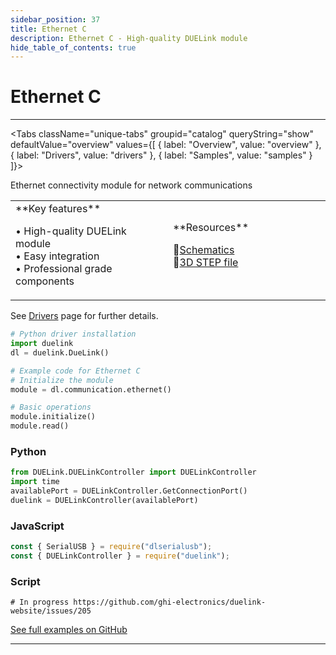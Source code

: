 ```yaml
---
sidebar_position: 37
title: Ethernet C
description: Ethernet C - High-quality DUELink module
hide_table_of_contents: true
---
```



# Ethernet C

<ImageSection 
  product="cmethernet-c"
  tagline="High-quality DUELink module"
/>

---

<Tabs className="unique-tabs" groupid="catalog" queryString="show" defaultValue="overview"
  values={[
    {
        label: "Overview",
        value: "overview"
    },
    {
        label: "Drivers",
        value: "drivers"
    },
    {
        label: "Samples",
        value: "samples"
    }
]}>

<TabItem value="overview">

Ethernet connectivity module for network communications

<table><td width='50%'>
**Key features**

• High-quality DUELink module<br/>
• Easy integration<br/>
• Professional grade components<br/>

</td><td width='50%'>
**Resources**
 
📄[Schematics](/sch/gdl-cmethernet-c.pdf)<br/>
🔩[3D STEP file](/3d/gdl-cmethernet-c.step)<br/>
</td></table>

</TabItem>

<TabItem value="drivers">

See [Drivers](/docs/engine/drivers) page for further details.

```python
# Python driver installation
import duelink
dl = duelink.DueLink()

# Example code for Ethernet C
# Initialize the module
module = dl.communication.ethernet()

# Basic operations
module.initialize()
module.read()
```

</TabItem>

<TabItem value="samples">

### Python

```python
from DUELink.DUELinkController import DUELinkController
import time
availablePort = DUELinkController.GetConnectionPort()
duelink = DUELinkController(availablePort)
```

### JavaScript

```javascript
const { SerialUSB } = require("dlserialusb");
const { DUELinkController } = require("duelink");
```

### Script

```basic
# In progress https://github.com/ghi-electronics/duelink-website/issues/205
```

[See full examples on GitHub](https://github.com/ghi-electronics/duelink-website/tree/main/static/code/samples)

</TabItem>

</Tabs>

---

<OrderSection
    product="DUELink Ethernet C"
    partnumber="GDL-CMETHERNET-C"
    price="$19.99"
/>
